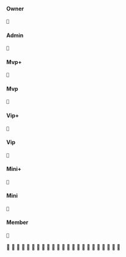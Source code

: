 
#### Owner

```js copy

```

#### Admin

```js copy

```

#### Mvp+

```js copy

```

#### Mvp

```js copy

```

#### Vip+

```js copy

```

#### Vip

```js copy

```

#### Mini+

```js copy

```

#### Mini

```js copy

```

#### Member

```js copy

```
























